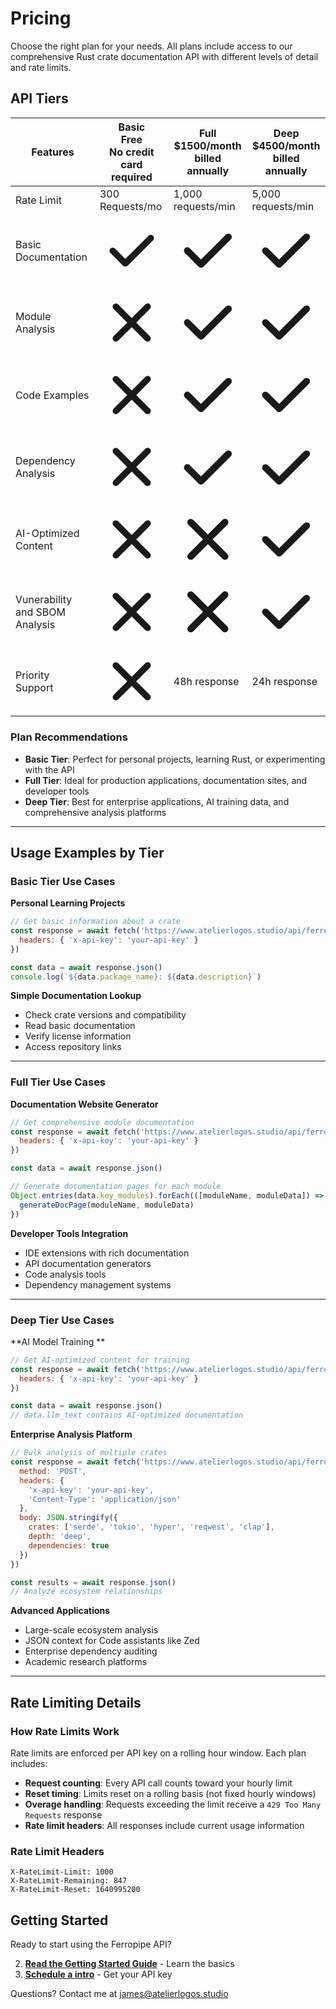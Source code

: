 # Pricing

Choose the right plan for your needs. All plans include access to our comprehensive Rust crate documentation API with different levels of detail and rate limits.

## API Tiers

<div className="not-prose my-8">
  <div className="overflow-x-auto rounded-lg border border-border">
    <table className="w-full">
      <thead>
        <tr className="border-b border-border bg-muted/50">
          <th className="px-6 py-4 text-left text-sm font-medium text-muted-foreground">Features</th>
          <th className="px-6 py-4 text-center text-sm font-medium text-muted-foreground">
            Basic
            <div className="text-xs font-normal text-muted-foreground/80">Free</div>
            <div className="text-xs font-normal text-muted-foreground/60">No credit card required</div>
          </th>
          <th className="px-6 py-4 text-center text-sm font-medium text-muted-foreground">
            Full
            <div className="text-xs font-normal text-muted-foreground/80">$1500/month</div>
            <div className="text-xs font-normal text-muted-foreground/60">billed annually</div>
          </th>
          <th className="px-6 py-4 text-center text-sm font-medium text-muted-foreground">
            Deep
            <div className="text-xs font-normal text-muted-foreground/80">$4500/month</div>
            <div className="text-xs font-normal text-muted-foreground/60">billed annually</div>
          </th>
        </tr>
      </thead>
      <tbody className="divide-y divide-border">
        <tr className="hover:bg-muted/30 transition-colors">
          <td className="px-6 py-4 text-sm font-medium">Rate Limit</td>
          <td className="px-6 py-4 text-center text-sm text-muted-foreground">300 Requests/mo</td>
          <td className="px-6 py-4 text-center text-sm text-muted-foreground">1,000 requests/min</td>
          <td className="px-6 py-4 text-center text-sm text-muted-foreground">5,000 requests/min</td>
        </tr>
        <tr className="hover:bg-muted/30 transition-colors">
          <td className="px-6 py-4 text-sm font-medium">Basic Documentation</td>
          <td className="px-6 py-4 text-center">
            <span className="inline-flex h-5 w-5 items-center justify-center rounded-full bg-green-100 text-green-600">
              <svg className="h-3 w-3" fill="currentColor" viewBox="0 0 20 20">
                <path fillRule="evenodd" d="M16.707 5.293a1 1 0 010 1.414l-8 8a1 1 0 01-1.414 0l-4-4a1 1 0 011.414-1.414L8 12.586l7.293-7.293a1 1 0 011.414 0z" clipRule="evenodd" />
              </svg>
            </span>
          </td>
          <td className="px-6 py-4 text-center">
            <span className="inline-flex h-5 w-5 items-center justify-center rounded-full bg-green-100 text-green-600">
              <svg className="h-3 w-3" fill="currentColor" viewBox="0 0 20 20">
                <path fillRule="evenodd" d="M16.707 5.293a1 1 0 010 1.414l-8 8a1 1 0 01-1.414 0l-4-4a1 1 0 011.414-1.414L8 12.586l7.293-7.293a1 1 0 011.414 0z" clipRule="evenodd" />
              </svg>
            </span>
          </td>
          <td className="px-6 py-4 text-center">
            <span className="inline-flex h-5 w-5 items-center justify-center rounded-full bg-green-100 text-green-600">
              <svg className="h-3 w-3" fill="currentColor" viewBox="0 0 20 20">
                <path fillRule="evenodd" d="M16.707 5.293a1 1 0 010 1.414l-8 8a1 1 0 01-1.414 0l-4-4a1 1 0 011.414-1.414L8 12.586l7.293-7.293a1 1 0 011.414 0z" clipRule="evenodd" />
              </svg>
            </span>
          </td>
        </tr>
        <tr className="hover:bg-muted/30 transition-colors">
          <td className="px-6 py-4 text-sm font-medium">Module Analysis</td>
          <td className="px-6 py-4 text-center">
            <span className="inline-flex h-5 w-5 items-center justify-center rounded-full bg-red-100 text-red-600">
              <svg className="h-3 w-3" fill="currentColor" viewBox="0 0 20 20">
                <path fillRule="evenodd" d="M4.293 4.293a1 1 0 011.414 0L10 8.586l4.293-4.293a1 1 0 111.414 1.414L11.414 10l4.293 4.293a1 1 0 01-1.414 1.414L10 11.414l-4.293 4.293a1 1 0 01-1.414-1.414L8.586 10 4.293 5.707a1 1 0 010-1.414z" clipRule="evenodd" />
              </svg>
            </span>
          </td>
          <td className="px-6 py-4 text-center">
            <span className="inline-flex h-5 w-5 items-center justify-center rounded-full bg-green-100 text-green-600">
              <svg className="h-3 w-3" fill="currentColor" viewBox="0 0 20 20">
                <path fillRule="evenodd" d="M16.707 5.293a1 1 0 010 1.414l-8 8a1 1 0 01-1.414 0l-4-4a1 1 0 011.414-1.414L8 12.586l7.293-7.293a1 1 0 011.414 0z" clipRule="evenodd" />
              </svg>
            </span>
          </td>
          <td className="px-6 py-4 text-center">
            <span className="inline-flex h-5 w-5 items-center justify-center rounded-full bg-green-100 text-green-600">
              <svg className="h-3 w-3" fill="currentColor" viewBox="0 0 20 20">
                <path fillRule="evenodd" d="M16.707 5.293a1 1 0 010 1.414l-8 8a1 1 0 01-1.414 0l-4-4a1 1 0 011.414-1.414L8 12.586l7.293-7.293a1 1 0 011.414 0z" clipRule="evenodd" />
              </svg>
            </span>
          </td>
        </tr>
        <tr className="hover:bg-muted/30 transition-colors">
          <td className="px-6 py-4 text-sm font-medium">Code Examples</td>
          <td className="px-6 py-4 text-center">
            <span className="inline-flex h-5 w-5 items-center justify-center rounded-full bg-red-100 text-red-600">
              <svg className="h-3 w-3" fill="currentColor" viewBox="0 0 20 20">
                <path fillRule="evenodd" d="M4.293 4.293a1 1 0 011.414 0L10 8.586l4.293-4.293a1 1 0 111.414 1.414L11.414 10l4.293 4.293a1 1 0 01-1.414 1.414L10 11.414l-4.293 4.293a1 1 0 01-1.414-1.414L8.586 10 4.293 5.707a1 1 0 010-1.414z" clipRule="evenodd" />
              </svg>
            </span>
          </td>
          <td className="px-6 py-4 text-center">
            <span className="inline-flex h-5 w-5 items-center justify-center rounded-full bg-green-100 text-green-600">
              <svg className="h-3 w-3" fill="currentColor" viewBox="0 0 20 20">
                <path fillRule="evenodd" d="M16.707 5.293a1 1 0 010 1.414l-8 8a1 1 0 01-1.414 0l-4-4a1 1 0 011.414-1.414L8 12.586l7.293-7.293a1 1 0 011.414 0z" clipRule="evenodd" />
              </svg>
            </span>
          </td>
          <td className="px-6 py-4 text-center">
            <span className="inline-flex h-5 w-5 items-center justify-center rounded-full bg-green-100 text-green-600">
              <svg className="h-3 w-3" fill="currentColor" viewBox="0 0 20 20">
                <path fillRule="evenodd" d="M16.707 5.293a1 1 0 010 1.414l-8 8a1 1 0 01-1.414 0l-4-4a1 1 0 011.414-1.414L8 12.586l7.293-7.293a1 1 0 011.414 0z" clipRule="evenodd" />
              </svg>
            </span>
          </td>
        </tr>
        <tr className="hover:bg-muted/30 transition-colors">
          <td className="px-6 py-4 text-sm font-medium">Dependency Analysis</td>
          <td className="px-6 py-4 text-center">
            <span className="inline-flex h-5 w-5 items-center justify-center rounded-full bg-red-100 text-red-600">
              <svg className="h-3 w-3" fill="currentColor" viewBox="0 0 20 20">
                <path fillRule="evenodd" d="M4.293 4.293a1 1 0 011.414 0L10 8.586l4.293-4.293a1 1 0 111.414 1.414L11.414 10l4.293 4.293a1 1 0 01-1.414 1.414L10 11.414l-4.293 4.293a1 1 0 01-1.414-1.414L8.586 10 4.293 5.707a1 1 0 010-1.414z" clipRule="evenodd" />
              </svg>
            </span>
          </td>
          <td className="px-6 py-4 text-center">
            <span className="inline-flex h-5 w-5 items-center justify-center rounded-full bg-green-100 text-green-600">
              <svg className="h-3 w-3" fill="currentColor" viewBox="0 0 20 20">
                <path fillRule="evenodd" d="M16.707 5.293a1 1 0 010 1.414l-8 8a1 1 0 01-1.414 0l-4-4a1 1 0 011.414-1.414L8 12.586l7.293-7.293a1 1 0 011.414 0z" clipRule="evenodd" />
              </svg>
            </span>
          </td>
          <td className="px-6 py-4 text-center">
            <span className="inline-flex h-5 w-5 items-center justify-center rounded-full bg-green-100 text-green-600">
              <svg className="h-3 w-3" fill="currentColor" viewBox="0 0 20 20">
                <path fillRule="evenodd" d="M16.707 5.293a1 1 0 010 1.414l-8 8a1 1 0 01-1.414 0l-4-4a1 1 0 011.414-1.414L8 12.586l7.293-7.293a1 1 0 011.414 0z" clipRule="evenodd" />
              </svg>
            </span>
          </td>
        </tr>
        <tr className="hover:bg-muted/30 transition-colors">
          <td className="px-6 py-4 text-sm font-medium">AI-Optimized Content</td>
          <td className="px-6 py-4 text-center">
            <span className="inline-flex h-5 w-5 items-center justify-center rounded-full bg-red-100 text-red-600">
              <svg className="h-3 w-3" fill="currentColor" viewBox="0 0 20 20">
                <path fillRule="evenodd" d="M4.293 4.293a1 1 0 011.414 0L10 8.586l4.293-4.293a1 1 0 111.414 1.414L11.414 10l4.293 4.293a1 1 0 01-1.414 1.414L10 11.414l-4.293 4.293a1 1 0 01-1.414-1.414L8.586 10 4.293 5.707a1 1 0 010-1.414z" clipRule="evenodd" />
              </svg>
            </span>
          </td>
          <td className="px-6 py-4 text-center">
            <span className="inline-flex h-5 w-5 items-center justify-center rounded-full bg-red-100 text-red-600">
              <svg className="h-3 w-3" fill="currentColor" viewBox="0 0 20 20">
                <path fillRule="evenodd" d="M4.293 4.293a1 1 0 011.414 0L10 8.586l4.293-4.293a1 1 0 111.414 1.414L11.414 10l4.293 4.293a1 1 0 01-1.414 1.414L10 11.414l-4.293 4.293a1 1 0 01-1.414-1.414L8.586 10 4.293 5.707a1 1 0 010-1.414z" clipRule="evenodd" />
              </svg>
            </span>
          </td>
          <td className="px-6 py-4 text-center">
            <span className="inline-flex h-5 w-5 items-center justify-center rounded-full bg-green-100 text-green-600">
              <svg className="h-3 w-3" fill="currentColor" viewBox="0 0 20 20">
                <path fillRule="evenodd" d="M16.707 5.293a1 1 0 010 1.414l-8 8a1 1 0 01-1.414 0l-4-4a1 1 0 011.414-1.414L8 12.586l7.293-7.293a1 1 0 011.414 0z" clipRule="evenodd" />
              </svg>
            </span>
          </td>
        </tr>
        <tr className="hover:bg-muted/30 transition-colors">
          <td className="px-6 py-4 text-sm font-medium">Vunerability and SBOM Analysis</td>
          <td className="px-6 py-4 text-center">
            <span className="inline-flex h-5 w-5 items-center justify-center rounded-full bg-red-100 text-red-600">
              <svg className="h-3 w-3" fill="currentColor" viewBox="0 0 20 20">
                <path fillRule="evenodd" d="M4.293 4.293a1 1 0 011.414 0L10 8.586l4.293-4.293a1 1 0 111.414 1.414L11.414 10l4.293 4.293a1 1 0 01-1.414 1.414L10 11.414l-4.293 4.293a1 1 0 01-1.414-1.414L8.586 10 4.293 5.707a1 1 0 010-1.414z" clipRule="evenodd" />
              </svg>
            </span>
          </td>
          <td className="px-6 py-4 text-center">
            <span className="inline-flex h-5 w-5 items-center justify-center rounded-full bg-red-100 text-red-600">
              <svg className="h-3 w-3" fill="currentColor" viewBox="0 0 20 20">
                <path fillRule="evenodd" d="M4.293 4.293a1 1 0 011.414 0L10 8.586l4.293-4.293a1 1 0 111.414 1.414L11.414 10l4.293 4.293a1 1 0 01-1.414 1.414L10 11.414l-4.293 4.293a1 1 0 01-1.414-1.414L8.586 10 4.293 5.707a1 1 0 010-1.414z" clipRule="evenodd" />
              </svg>
            </span>
          </td>
          <td className="px-6 py-4 text-center">
            <span className="inline-flex h-5 w-5 items-center justify-center rounded-full bg-green-100 text-green-600">
              <svg className="h-3 w-3" fill="currentColor" viewBox="0 0 20 20">
                <path fillRule="evenodd" d="M16.707 5.293a1 1 0 010 1.414l-8 8a1 1 0 01-1.414 0l-4-4a1 1 0 011.414-1.414L8 12.586l7.293-7.293a1 1 0 011.414 0z" clipRule="evenodd" />
              </svg>
            </span>
          </td>
        </tr>
        <tr className="hover:bg-muted/30 transition-colors">
          <td className="px-6 py-4 text-sm font-medium">Priority Support</td>
          <td className="px-6 py-4 text-center">
            <span className="inline-flex h-5 w-5 items-center justify-center rounded-full bg-red-100 text-red-600">
              <svg className="h-3 w-3" fill="currentColor" viewBox="0 0 20 20">
                <path fillRule="evenodd" d="M4.293 4.293a1 1 0 011.414 0L10 8.586l4.293-4.293a1 1 0 111.414 1.414L11.414 10l4.293 4.293a1 1 0 01-1.414 1.414L10 11.414l-4.293 4.293a1 1 0 01-1.414-1.414L8.586 10 4.293 5.707a1 1 0 010-1.414z" clipRule="evenodd" />
              </svg>
            </span>
          </td>
          <td className="px-6 py-4 text-center">
            <span className="text-xs text-muted-foreground">48h response</span>
          </td>
          <td className="px-6 py-4 text-center">
            <span className="text-xs text-muted-foreground">24h response</span>
          </td>
        </tr>
      </tbody>
    </table>
  </div>
</div>

### Plan Recommendations

- **Basic Tier**: Perfect for personal projects, learning Rust, or experimenting with the API
- **Full Tier**: Ideal for production applications, documentation sites, and developer tools
- **Deep Tier**: Best for enterprise applications, AI training data, and comprehensive analysis platforms

---

## Usage Examples by Tier

### Basic Tier Use Cases

**Personal Learning Projects**
```javascript
// Get basic information about a crate
const response = await fetch('https://www.atelierlogos.studio/api/ferropipe/crate/serde', {
  headers: { 'x-api-key': 'your-api-key' }
})

const data = await response.json()
console.log(`${data.package_name}: ${data.description}`)
```

**Simple Documentation Lookup**
- Check crate versions and compatibility
- Read basic documentation
- Verify license information
- Access repository links

---

### Full Tier Use Cases

**Documentation Website Generator**
```javascript
// Get comprehensive module documentation
const response = await fetch('https://www.atelierlogos.studio/api/ferropipe/crate/tokio?depth=full&examples=true', {
  headers: { 'x-api-key': 'your-api-key' }
})

const data = await response.json()

// Generate documentation pages for each module
Object.entries(data.key_modules).forEach(([moduleName, moduleData]) => {
  generateDocPage(moduleName, moduleData)
})
```

**Developer Tools Integration**
- IDE extensions with rich documentation
- API documentation generators
- Code analysis tools
- Dependency management systems

---

### Deep Tier Use Cases

**AI Model Training **
```javascript
// Get AI-optimized content for training
const response = await fetch('https://www.atelierlogos.studio/api/ferropipe/crate/serde?depth=deep&fresh=true', {
  headers: { 'x-api-key': 'your-api-key' }
})

const data = await response.json()
// data.llm_text contains AI-optimized documentation
```

**Enterprise Analysis Platform**
```javascript
// Bulk analysis of multiple crates
const response = await fetch('https://www.atelierlogos.studio/api/ferropipe/bulk', {
  method: 'POST',
  headers: {
    'x-api-key': 'your-api-key',
    'Content-Type': 'application/json'
  },
  body: JSON.stringify({
    crates: ['serde', 'tokio', 'hyper', 'reqwest', 'clap'],
    depth: 'deep',
    dependencies: true
  })
})

const results = await response.json()
// Analyze ecosystem relationships
```

**Advanced Applications**
- Large-scale ecosystem analysis
- JSON context for Code assistants like Zed
- Enterprise dependency auditing
- Academic research platforms

---

## Rate Limiting Details

### How Rate Limits Work

Rate limits are enforced per API key on a rolling hour window. Each plan includes:

- **Request counting**: Every API call counts toward your hourly limit
- **Reset timing**: Limits reset on a rolling basis (not fixed hourly windows)
- **Overage handling**: Requests exceeding the limit receive a `429 Too Many Requests` response
- **Rate limit headers**: All responses include current usage information

### Rate Limit Headers

```http
X-RateLimit-Limit: 1000
X-RateLimit-Remaining: 847
X-RateLimit-Reset: 1640995200
```


## Getting Started

Ready to start using the Ferropipe API?

2. **[Read the Getting Started Guide](/docs/getting-started)** - Learn the basics
4. **[Schedule a intro](https://cal.com/team/atelier-logos/ferropipe-intro)** - Get your API key

Questions? Contact me at james@atelierlogos.studio
